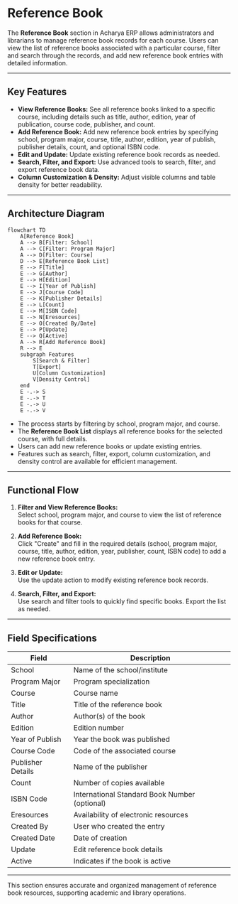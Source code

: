 # Reference Book

The **Reference Book** section in Acharya ERP allows administrators and librarians to manage reference book records for each course. Users can view the list of reference books associated with a particular course, filter and search through the records, and add new reference book entries with detailed information.

---

## Key Features

- **View Reference Books:** See all reference books linked to a specific course, including details such as title, author, edition, year of publication, course code, publisher, and count.
- **Add Reference Book:** Add new reference book entries by specifying school, program major, course, title, author, edition, year of publish, publisher details, count, and optional ISBN code.
- **Edit and Update:** Update existing reference book records as needed.
- **Search, Filter, and Export:** Use advanced tools to search, filter, and export reference book data.
- **Column Customization & Density:** Adjust visible columns and table density for better readability.

---

## Architecture Diagram

```mermaid
flowchart TD
    A[Reference Book]
    A --> B[Filter: School]
    A --> C[Filter: Program Major]
    A --> D[Filter: Course]
    D --> E[Reference Book List]
    E --> F[Title]
    E --> G[Author]
    E --> H[Edition]
    E --> I[Year of Publish]
    E --> J[Course Code]
    E --> K[Publisher Details]
    E --> L[Count]
    E --> M[ISBN Code]
    E --> N[Eresources]
    E --> O[Created By/Date]
    E --> P[Update]
    E --> Q[Active]
    A --> R[Add Reference Book]
    R --> E
    subgraph Features
        S[Search & Filter]
        T[Export]
        U[Column Customization]
        V[Density Control]
    end
    E -.-> S
    E -.-> T
    E -.-> U
    E -.-> V
```

- The process starts by filtering by school, program major, and course.
- The **Reference Book List** displays all reference books for the selected course, with full details.
- Users can add new reference books or update existing entries.
- Features such as search, filter, export, column customization, and density control are available for efficient management.

---

## Functional Flow

1. **Filter and View Reference Books:**  
   Select school, program major, and course to view the list of reference books for that course.

2. **Add Reference Book:**  
   Click "Create" and fill in the required details (school, program major, course, title, author, edition, year, publisher, count, ISBN code) to add a new reference book entry.

3. **Edit or Update:**  
   Use the update action to modify existing reference book records.

4. **Search, Filter, and Export:**  
   Use search and filter tools to quickly find specific books. Export the list as needed.

---

## Field Specifications

| Field             | Description                                   |
| ----------------- | --------------------------------------------- |
| School            | Name of the school/institute                  |
| Program Major     | Program specialization                        |
| Course            | Course name                                   |
| Title             | Title of the reference book                   |
| Author            | Author(s) of the book                         |
| Edition           | Edition number                                |
| Year of Publish   | Year the book was published                   |
| Course Code       | Code of the associated course                 |
| Publisher Details | Name of the publisher                         |
| Count             | Number of copies available                    |
| ISBN Code         | International Standard Book Number (optional) |
| Eresources        | Availability of electronic resources          |
| Created By        | User who created the entry                    |
| Created Date      | Date of creation                              |
| Update            | Edit reference book details                   |
| Active            | Indicates if the book is active               |

---

This section ensures accurate and organized management of reference book resources, supporting academic and library operations.
